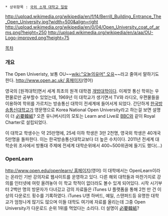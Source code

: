 * 상위항목 : [[국외 소재 대학교 일람]]

http://upload.wikimedia.org/wikipedia/en/f/f4/Berrill_Building_Entrance_The_Open_University.jpg?width=500&align=right
http://upload.wikimedia.org/wikipedia/en/0/04/Open_University_coat_of_arms.png?height=250
http://upload.wikimedia.org/wikipedia/en/a/aa/OU-Logo-improved.png?height=75

[[목차]]

=== 개요 ===
The Open Univeristy, 보통 OU~~[[wiki:"오늘의유머" 오유]]~~라고 줄여서 말하기도 한다. 
[[http://www.open.ac.uk/ 홈페이지]](영어)

영국의 [원격대학]면서 세계 최초의 원격 대학겸 [[개방대학]]이다. 이제껏 통신 학위는 우편물로만 공부할수 있었는데, 1969년 이 대학교가 생기면서 TV와 라디오, 우편물들을 이용하여 학위를 가르치는 방송통신 대학이 전세계에 들어서게 되었다. 간단하게 [[한국방송통신대학교]]가 영문명으로 Korea National Open University라고 하는걸 보면 설명이 더 [[必要韓紙]]? 오픈 유니버시티의 모토는 Learn and Live로 [[BBC]]와 같이 Royal Charter로 설립되었다.

이 대학교 학생수는 약 25만명에, 25세 이하 학생은 3만 2천명, 영국외 학생은 40개국 5만명을 돌파한다. 이는 한국방송통신대학교보다 더 높은 수치이다. 2011년 전세계 대학순위 조사에서 방통대 주제에 전세계 대학순위에서 400~500위권에 들기도 했다(...)

=== OpenLearn ===
[[http://www.open.edu/openlearn/ 홈페이지]](영어)
이 대학에서는 OpenLearn이라는 온라인 기반 강의자료 웹사이트를 운영하고 있다. 다른 해외 대학들과 마찬가지로 강의를 인터넷에 여럿 올려놓아 이 학교 학적이 없더라도 볼수 있게 되어있다. 시작 시기부터 2백만 명의 방문자가 다녀갔고 강의 자료들은 iTunes U 플랫폼을 통해 2천 만 건 이상의 다운로드 횟수를 기록하였다. iTunes U엔 하버드, 예일, 스탠퍼드등 유명한 대학교가 엄청나게 많기도 많으며 이들 대학도 여기에 자료를 올리는데 그중 Open University가 다운로드 순위 1위를 먹었다는 소리다. 더 설명이 [[必要韓紙]]?

